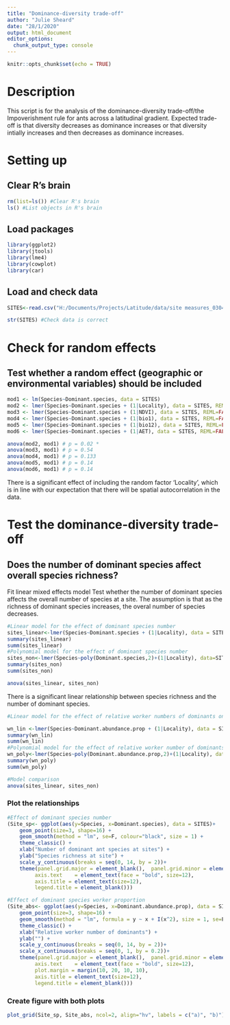 ---
title: "Dominance-diversity trade-off"
author: "Julie Sheard"
date: "28/1/2020"
output: html_document
editor_options: 
  chunk_output_type: console
---

```{r setup, include=FALSE}
knitr::opts_chunk$set(echo = TRUE)
```

# Description

This script is for the analysis of the dominance-diversity trade-off/the Impoverishment rule for ants across a latitudinal gradient. Expected trade-off is that diversity decreases as dominance increases or that diversity intially increases and then decreases as dominance increases.

# Setting up

## Clear R's brain
```{r}
rm(list=ls()) #Clear R's brain
ls() #List objects in R's brain
```

## Load packages
```{r warning=FALSE, message=FALSE}
library(ggplot2)
library(jtools)
library(lme4)
library(cowplot)
library(car)
```

## Load and check data
```{r}
SITES<-read.csv("H:/Documents/Projects/Latitude/data/site measures_03042020.csv", sep=";") #Load site-level data. 38 sites

str(SITES) #Check data is correct
```

# Check for random effects

## Test whether a random effect (geographic or environmental variables) should be included

```{r}
mod1 <- lm(Species~Dominant.species, data = SITES)
mod2 <- lmer(Species~Dominant.species + (1|Locality), data = SITES, REML=FALSE)
mod3 <- lmer(Species~Dominant.species + (1|NDVI), data = SITES, REML=FALSE)
mod4 <- lmer(Species~Dominant.species + (1|bio1), data = SITES, REML=FALSE)
mod5 <- lmer(Species~Dominant.species + (1|bio12), data = SITES, REML=FALSE)
mod6 <- lmer(Species~Dominant.species + (1|AET), data = SITES, REML=FALSE)

anova(mod2, mod1) # p = 0.02 *
anova(mod3, mod1) # p = 0.54
anova(mod4, mod1) # p = 0.133
anova(mod5, mod1) # p = 0.14
anova(mod6, mod1) # p = 0.14
```

There is a significant effect of including the random factor 'Locality', which is in line with our expectation that there will be spatial autocorrelation in the data. 

# Test the dominance-diversity trade-off

## Does the number of dominant species affect overall species richness? 

Fit linear mixed effects model
Test whether the number of dominant species affects the overall number of species at a site. The assumption is that as the richness of dominant species increases, the overal number of species decreases.  

```{r}
#Linear model for the effect of dominant species number
sites_linear<-lmer(Species~Dominant.species + (1|Locality), data = SITES, REML=FALSE)
summary(sites_linear)
summ(sites_linear)
#Polynomial model for the effect of dominant species number
sites_non<-lmer(Species~poly(Dominant.species,2)+(1|Locality), data=SITES, REML=FALSE)
summary(sites_non)
summ(sites_non)

anova(sites_linear, sites_non)
```

There is a significant linear relationship between species richness and the number of dominant species. 

```{r}
#Linear model for the effect of relative worker numbers of dominants on species diversity

wn_lin <-lmer(Species~Dominant.abundance.prop + (1|Locality), data = SITES, REML=FALSE)
summary(wn_lin)
summ(wn_lin)
#Polynomial model for the effect of relative worker number of dominants
wn_poly<-lmer(Species~poly(Dominant.abundance.prop,2)+(1|Locality), data=SITES, REML=FALSE)
summary(wn_poly)
summ(wn_poly)

#Model comparison
anova(sites_linear, sites_non)
```

### Plot the relationships
```{r}
#Effect of dominant species number
(Site_sp<- ggplot(aes(y=Species, x=Dominant.species), data = SITES)+
    geom_point(size=3, shape=16) + 
    geom_smooth(method = "lm", se=F, colour="black", size = 1) +
    theme_classic() + 
    xlab("Number of dominant ant species at sites") +
    ylab("Species richness at site") +
    scale_y_continuous(breaks = seq(0, 14, by = 2))+
    theme(panel.grid.major = element_blank(),  panel.grid.minor = element_blank(),
         axis.text    = element_text(face = "bold", size=12),
         axis.title = element_text(size=12),
         legend.title = element_blank()))

#Effect of dominant species worker proportion
(Site_abs<- ggplot(aes(y=Species, x=Dominant.abundance.prop), data = SITES)+ 
    geom_point(size=3, shape=16) + 
    geom_smooth(method = "lm", formula = y ~ x + I(x^2), size = 1, se=F, colour="black") +
    theme_classic() + 
    xlab("Relative worker number of dominants") +
    ylab("") +
    scale_y_continuous(breaks = seq(0, 14, by = 2))+
    scale_x_continuous(breaks = seq(0, 1, by = 0.2))+
    theme(panel.grid.major = element_blank(),  panel.grid.minor = element_blank(),
         axis.text    = element_text(face = "bold", size=12),
         plot.margin = margin(10, 20, 10, 10),
         axis.title = element_text(size=12),
         legend.title = element_blank()))
```

### Create figure with both plots
```{r}
plot_grid(Site_sp, Site_abs, ncol=2, align="hv", labels = c("a)", "b)"), hjust=0.1, vjust=1)
```